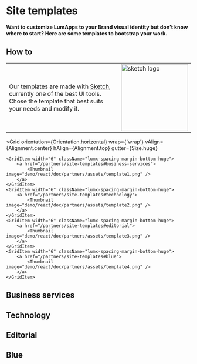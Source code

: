 
# Site templates

**Want to customize LumApps to your Brand visual identity but don’t know where to start?
Here are some templates to bootstrap your work.**

## How to

<table>
    <tr>
        <td>
            <p className="lumx-spacing-margin-right-huge">
            Our templates are made with <a href="http://www.sketch.com" target="_blank" className="lumx-theme-color-blue-N">Sketch</a>, currently one of the best UI tools. Chose the template that best suits your needs and modify it.
            </p>
        </td>
        <td>
        <img src="demo/react/doc/partners/assets/sketch-logo@2x.png" width="182" alt="sketch logo" />
        </td>
    </tr>

</table>

<Grid
    orientation={Orientation.horizontal}
    wrap={'wrap'}
    vAlign={Alignment.center}
    hAlign={Alignment.top}
    gutter={Size.huge}
>
    <GridItem width="6" className="lumx-spacing-margin-bottom-huge">
        <a href="/partners/site-templates#business-services">
            <Thumbnail image="demo/react/doc/partners/assets/template1.png" />
        </a>
    </GridItem>
    <GridItem width="6" className="lumx-spacing-margin-bottom-huge">
        <a href="/partners/site-templates#technology">
            <Thumbnail image="demo/react/doc/partners/assets/template2.png" />
        </a>
    </GridItem>
    <GridItem width="6" className="lumx-spacing-margin-bottom-huge">
        <a href="/partners/site-templates#editorial">
            <Thumbnail image="demo/react/doc/partners/assets/template3.png" />
        </a>
    </GridItem>
    <GridItem width="6" className="lumx-spacing-margin-bottom-huge">
        <a href="/partners/site-templates#blue">
            <Thumbnail image="demo/react/doc/partners/assets/template4.png" />
        </a>
    </GridItem>
</Grid>

## Business services <a name="business-services"/>

<AssetBlock
    downloadURL="demo/react/doc/partners/assets/lumapps-template-business-services.sketch"
    thumbnailURL="demo/react/doc/partners/assets/business-services-thumbnail.png"
/>

## Technology <a name="technology"/>

<AssetBlock
    downloadURL="demo/react/doc/partners/assets/lumapps-template-technology.sketch"
    thumbnailURL="demo/react/doc/partners/assets/technology-thumbnail.png"
/>

## Editorial <a name="editorial"/>

<AssetBlock
    downloadURL="demo/react/doc/partners/assets/lumapps-template-editorial.sketch"
    thumbnailURL="demo/react/doc/partners/assets/editorial-thumbnail.png"
/>

## Blue <a name="blue"/>

<AssetBlock
    downloadURL="demo/react/doc/partners/assets/lumapps-template-blue.sketch"
    thumbnailURL="demo/react/doc/partners/assets/blue-thumbnail.png"
/>
